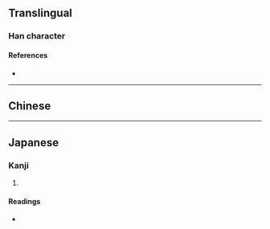 {{also|剗}}
{{character info}}
==Translingual==

===Han character===
{{Han char|rn=18|rad=刀|as=05|sn=7|four=|canj=IJLN|ids=⿰戋刂}}

====References====
* {{Han ref|kx=0138.281|hdz=10328.020|uh=522C|ud=21036}}

----

==Chinese==
{{zh-see|剗}}

----

==Japanese==

===Kanji===
{{ja-kanji|grade=|rs=刀05}}

# {{rfdef|ja|sort=刀05}}

====Readings====
* {{ja-readings|on=さん,せん|kun=けずる,たいらにする}}